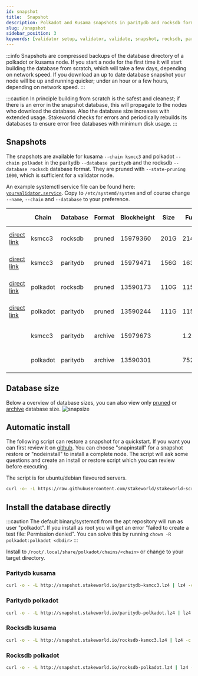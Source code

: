 ```yaml
---
id: snapshot
title:  Snapshot
description: Polkadot and Kusama snapshots in paritydb and rocksdb format
slug: /snapshot
sidebar_position: 3
keywords: [validator setup, validator, validate, snapshot, rocksdb, paritydb, pruning, polkadot, kusama]
---
```


:::info
Snapshots are compressed backups of the database directory of a polkadot or kusama node. If you start a node for the first time it will start building the database from scratch, which will take a few days, depending on network speed. If you download an up to date database snapshot your node will be up and running quicker; under an hour or a few hours, depending on network speed.
:::

:::caution
In principle building from scratch is the safest and cleanest; if there is an error in the snapshot database, this will propagate to the nodes who download the database. Also the database size increases with extended usage. Stakeworld checks for errors and periodically rebuilds its databases to ensure error free databases with minimum disk usage.
:::

## Snapshots

The snapshots are available for kusama `--chain ksmcc3` and polkadot `--chain polkadot` in the paritydb `--database paritydb` and the rocksdb `--database rocksdb` database format. They are pruned with `--state-pruning 1000`, which is sufficient for a validator node.

An example systemctl service file can be found here: [`yourvalidator.service`](/files/yourvalidator.service). Copy to `/etc/systemd/system` and of course change `--name`, `--chain` and `--database` to your preference.


|  | Chain    | Database   | Format | Blockheight | Size       | Full         | Creation date     |
| ------------------------| ----------- | -------- | ------- | ----------- | ---------- | ------------ | -------- |
| [direct link](http://snapshot.stakeworld.nl/rocksdb-ksmcc3.lz4) | ksmcc3 | rocksdb | pruned | 15979360 | 201G | 214G | Sat 31 Dec @ 02:22 |
| [direct link](http://snapshot.stakeworld.nl/paritydb-ksmcc3.lz4) | ksmcc3 | paritydb | pruned | 15979471 | 156G | 163G | Sat 31 Dec @ 02:33 |
| [direct link](http://snapshot.stakeworld.nl/rocksdb-polkadot.lz4) | polkadot | rocksdb | pruned | 13590173 | 110G | 115G | Sat 31 Dec @ 02:40 |
| [direct link](http://snapshot.stakeworld.nl/paritydb-polkadot.lz4) | polkadot | paritydb | pruned | 13590244 | 111G | 115G | Sat 31 Dec @ 02:47 |
| | ksmcc3 | paritydb | archive | 15979673 | | 1.2T | Sat 31 Dec @ 02:53 |
| | polkadot | paritydb | archive | 13590301 | | 752G | Sat 31 Dec @ 02:53 |

## Database size

Below a overview of database sizes, you can also view only [pruned](/img/prunedsize.png) or [archive](/img/archivesize.png) database size.
![snapsize](/img/snapsize.png)

## Automatic install

The following script can restore a snapshot for a quickstart. If you want you can first review it on [github](https://github.com/stakeworld/stakeworld-scripts/blob/master/node-install.sh). You can choose "snapinstall" for a snapshot restore or "nodeinstall" to install a complete node. The script will ask some questions and create an install or restore script which you can review before executing.

The script is for ubuntu/debian flavoured servers.

```bash
curl -o- -L https://raw.githubusercontent.com/stakeworld/stakeworld-scripts/master/node-install.sh | bash
```

## Install the database directly

:::caution
The default binary/systemctl from the apt repository will run as user "polkadot". If you install as root you will get an error "failed to create a test file: Permission denied". You can solve this by running `chown -R polkadot:polkadot <dbdir>`
:::

Install to `/root/.local/share/polkadot/chains/<chain>` or change to your target directory.

### Paritydb kusama
```bash
curl -o - -L http://snapshot.stakeworld.io/paritydb-ksmcc3.lz4 | lz4 -c -d - | tar -x -C /root/.local/share/polkadot/chains/ksmcc3
```

### Paritydb polkadot
```bash
curl -o - -L http://snapshot.stakeworld.io/paritydb-polkadot.lz4 | lz4 -c -d - | tar -x -C /root/.local/share/polkadot/chains/polkadot
```

### Rocksdb kusama
```bash
curl -o - -L http://snapshot.stakeworld.io/rocksdb-ksmcc3.lz4 | lz4 -c -d - | tar -x -C /root/.local/share/polkadot/chains/ksmcc3
```

### Rocksdb polkadot
```bash
curl -o - -L http://snapshot.stakeworld.io/rocksdb-polkadot.lz4 | lz4 -c -d - | tar -x -C /root/.local/share/polkadot/chains/polkadot
```
